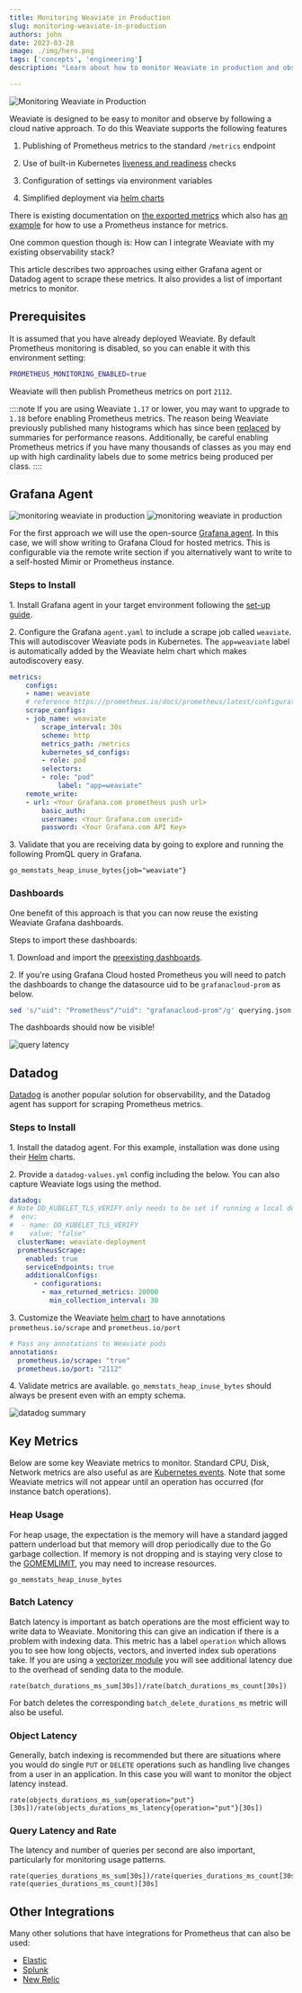 ```yaml
---
title: Monitoring Weaviate in Production
slug: monitoring-weaviate-in-production
authors: john
date: 2023-03-28
image: ./img/hero.png
tags: ['concepts', 'engineering']
description: "Learn about how to monitor Weaviate in production and observe key metrics."

---
```

![Monitoring Weaviate in Production](./img/hero.png)

<!-- truncate -->

Weaviate is designed to be easy to monitor and observe by following a cloud native approach. To do this Weaviate supports the following features

1. Publishing of Prometheus metrics to the standard `/metrics` endpoint

2. Use of built-in Kubernetes [liveness and readiness](/developers/weaviate/api/rest/well-known) checks

3. Configuration of settings via environment variables

4. Simplified deployment via [helm charts](https://github.com/weaviate/weaviate-helm)

There is existing documentation on [the exported metrics](/developers/weaviate/configuration/monitoring) which also has [an example](https://github.com/weaviate/weaviate-examples/tree/main/monitoring-prometheus-grafana) for how to use a Prometheus instance for metrics.

One common question though is: How can I integrate Weaviate with my existing observability stack?

This article describes two approaches using either Grafana agent or Datadog agent to scrape these metrics. It also provides a list of important metrics to monitor.

## Prerequisites

It is assumed that you have already deployed Weaviate. By default Prometheus monitoring is disabled, so you can enable it with this environment setting:

```sh
PROMETHEUS_MONITORING_ENABLED=true
```

Weaviate will then publish Prometheus metrics on port `2112`.

::::note
If you are using Weaviate `1.17` or lower, you may want to upgrade to `1.18` before enabling Prometheus metrics. The reason being Weaviate previously published many histograms which has since been [replaced](https://github.com/weaviate/weaviate/pull/2605) by summaries for performance reasons. Additionally, be careful enabling Prometheus metrics if you have many thousands of classes as you may end up with high cardinality labels due to some metrics being produced per class.
::::

## Grafana Agent
![monitoring weaviate in production](./img/Weaviate-monitoring-weaviate-in-prod-light.png#gh-light-mode-only)
![monitoring weaviate in production](./img/Weaviate-monitoring-weaviate-in-prod-dark.png#gh-dark-mode-only)

For the first approach we will use the open-source [Grafana agent](https://grafana.com/docs/agent/latest/). In this case, we will show writing to Grafana Cloud for hosted metrics. This is configurable via the remote write section if you alternatively want to write to a self-hosted Mimir or Prometheus instance.


### Steps to Install

1\. Install Grafana agent in your target environment following the [set-up guide](https://grafana.com/docs/agent/latest/).

2\. Configure the Grafana `agent.yaml` to include a scrape job called `weaviate`. This will autodiscover Weaviate pods
 in Kubernetes. The `app=weaviate` label is automatically added by the Weaviate helm chart which makes autodiscovery easy.

```yaml
metrics:
    configs:
    - name: weaviate
    # reference https://prometheus.io/docs/prometheus/latest/configuration/configuration/#scrape_config
    scrape_configs:
    - job_name: weaviate
        scrape_interval: 30s
        scheme: http
        metrics_path: /metrics
        kubernetes_sd_configs:
        - role: pod
        selectors:
        - role: "pod"
            label: "app=weaviate"
    remote_write:
    - url: <Your Grafana.com prometheus push url>
        basic_auth:
        username: <Your Grafana.com userid>
        password: <Your Grafana.com API Key>
```

3\. Validate that you are receiving data by going to explore and running the following PromQL query in Grafana.

```
go_memstats_heap_inuse_bytes{job="weaviate"}
```
### Dashboards

One benefit of this approach is that you can now reuse the existing Weaviate Grafana dashboards.

Steps to import these dashboards:

1\. Download and import the [preexisting dashboards](https://github.com/weaviate/weaviate/tree/master/tools/dev/grafana/dashboards).

2\. If you're using Grafana Cloud hosted Prometheus you will need to patch the dashboards to change the datasource uid to be `grafanacloud-prom` as below.

```sh
sed 's/"uid": "Prometheus"/"uid": "grafanacloud-prom"/g' querying.json > querying-patched.json
```

The dashboards should now be visible!

![query latency](./img/query-latency.png)

## Datadog

[Datadog](https://www.datadoghq.com/) is another popular solution for observability, and the Datadog agent has support for scraping Prometheus metrics.

### Steps to Install

1\. Install the datadog agent. For this example, installation was done using their [Helm](https://docs.datadoghq.com/containers/kubernetes/installation/?tab=helm) charts.

2\. Provide a `datadog-values.yml` config including the below. You can also capture Weaviate logs using the method.

```yaml
datadog:
# Note DD_KUBELET_TLS_VERIFY only needs to be set if running a local docker kubernetes cluster
#  env:
#  - name: DD_KUBELET_TLS_VERIFY
#    value: "false"
  clusterName: weaviate-deployment
  prometheusScrape:
    enabled: true
    serviceEndpoints: true
    additionalConfigs:
      - configurations:
        - max_returned_metrics: 20000
          min_collection_interval: 30
```

3\. Customize the Weaviate [helm chart](https://github.com/weaviate/weaviate-helm/blob/80346f0f1e1f22ad84a899b5f9e12f44be3ee809/weaviate/values.yaml#L730) to have annotations `prometheus.io/scrape` and `prometheus.io/port`

```yaml
# Pass any annotations to Weaviate pods
annotations:
  prometheus.io/scrape: "true"
  prometheus.io/port: "2112"
```

4\. Validate metrics are available. `go_memstats_heap_inuse_bytes` should always be present even with an empty schema.

![datadog summary](./img/datadog-summary.png)


## Key Metrics

Below are some key Weaviate metrics to monitor. Standard CPU, Disk, Network metrics are also useful as are [Kubernetes
events](https://grafana.com/blog/2023/01/23/how-to-use-kubernetes-events-for-effective-alerting-and-monitoring/).
Note that some Weaviate metrics will not appear until an operation has occurred (for instance batch operations).

### Heap Usage

For heap usage, the expectation is the memory will have a standard jagged pattern underload but that memory will drop periodically
due to the Go garbage collection. If memory is not dropping and is staying very close to the [GOMEMLIMIT](/blog/gomemlimit-a-game-changer-for-high-memory-applications), you may need to increase resources.

```
go_memstats_heap_inuse_bytes
```

### Batch Latency

Batch latency is important as batch operations are the most efficient way to write data to
Weaviate. Monitoring this can give an indication if there is a problem with indexing data. This metric has a label `operation` which
allows you to see how long objects, vectors, and inverted index sub operations take. If you are using a [vectorizer module](/developers/weaviate/modules/retriever-vectorizer-modules) you will see additional latency due to the overhead of sending data to the module.

```
rate(batch_durations_ms_sum[30s])/rate(batch_durations_ms_count[30s])
```

For batch deletes the corresponding `batch_delete_durations_ms` metric will also be useful.

### Object Latency

Generally, batch indexing is recommended but there are situations where you would do single `PUT` or `DELETE` operations
such as handling live changes from a user in an application. In this case you will want to monitor the object latency
instead.

```
rate(objects_durations_ms_sum{operation="put"}[30s])/rate(objects_durations_ms_latency{operation="put"}[30s])
```

### Query Latency and Rate

The latency and number of queries per second are also important, particularly for monitoring usage patterns.

```
rate(queries_durations_ms_sum[30s])/rate(queries_durations_ms_count[30s])
rate(queries_durations_ms_count)[30s]
```

## Other Integrations

Many other solutions that have integrations for Prometheus that can also be used:

* [Elastic](https://docs.elastic.co/integrations/prometheus)
* [Splunk](https://www.splunk.com/en_us/blog/devops/metrics-from-prometheus-exporters-are-now-available-with-the-sfx-smart-agent.html)
* [New Relic](https://docs.newrelic.com/docs/infrastructure/prometheus-integrations/get-started/send-prometheus-metric-data-new-relic/)



<WhatsNext />
